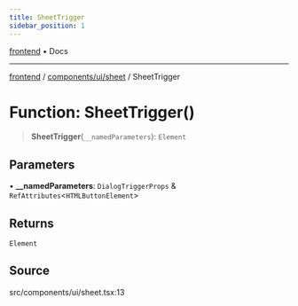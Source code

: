```yaml
---
title: SheetTrigger
sidebar_position: 1
---
```


[frontend](../../../..) • Docs

***

[frontend](../../../..) / [components/ui/sheet](..) / SheetTrigger

# Function: SheetTrigger()

> **SheetTrigger**(`__namedParameters`): `Element`

## Parameters

• **\_\_namedParameters**: `DialogTriggerProps` & `RefAttributes`\<`HTMLButtonElement`\>

## Returns

`Element`

## Source

src/components/ui/sheet.tsx:13
